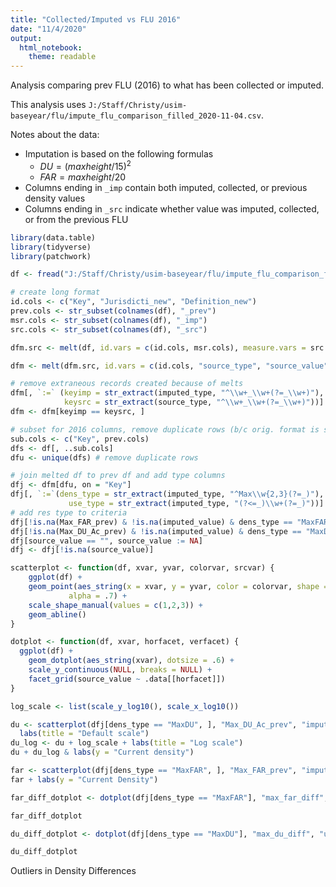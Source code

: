 ```yaml
---
title: "Collected/Imputed vs FLU 2016"
date: "11/4/2020"
output: 
  html_notebook:
    theme: readable
---
```


Analysis comparing prev FLU (2016) to what has been collected or imputed.

This analysis uses `J:/Staff/Christy/usim-baseyear/flu/impute_flu_comparison_filled_2020-11-04.csv`.

Notes about the data:

* Imputation is based on the following formulas
  - $DU = (max height/15)^2$
  - $FAR = max height/20$
* Columns ending in `_imp` contain both imputed, collected, or previous density values
* Columns ending in `_src` indicate whether value was imputed, collected, or from the previous FLU

```r
library(data.table)
library(tidyverse)
library(patchwork)

df <- fread("J:/Staff/Christy/usim-baseyear/flu/impute_flu_comparison_filled_2020-11-04.csv")

# create long format 
id.cols <- c("Key", "Jurisdicti_new", "Definition_new")  
prev.cols <- str_subset(colnames(df), "_prev")
msr.cols <- str_subset(colnames(df), "_imp")
src.cols <- str_subset(colnames(df), "_src")

dfm.src <- melt(df, id.vars = c(id.cols, msr.cols), measure.vars = src.cols, variable.name = "source_type", value.name = "source_value", variable.factor = F)

dfm <- melt(dfm.src, id.vars = c(id.cols, "source_type", "source_value"), measure.vars = msr.cols, variable.name = "imputed_type", value.name = "imputed_value", variable.factor = F)

# remove extraneous records created because of melts
dfm[, `:=` (keyimp = str_extract(imputed_type, "^\\w+_\\w+(?=_\\w+)"),
            keysrc = str_extract(source_type, "^\\w+_\\w+(?=_\\w+)"))]
dfm <- dfm[keyimp == keysrc, ]

# subset for 2016 columns, remove duplicate rows (b/c orig. format is shapefile)
sub.cols <- c("Key", prev.cols)
dfs <- df[, ..sub.cols]
dfu <- unique(dfs) # remove duplicate rows

# join melted df to prev df and add type columns
dfj <- dfm[dfu, on = "Key"]
dfj[, `:=`(dens_type = str_extract(imputed_type, "^Max\\w{2,3}(?=_)"),
             use_type = str_extract(imputed_type, "(?<=_)\\w+(?=_)"))]
# add res type to criteria
dfj[!is.na(Max_FAR_prev) & !is.na(imputed_value) & dens_type == "MaxFAR", max_far_diff := imputed_value-Max_FAR_prev]
dfj[!is.na(Max_DU_Ac_prev) & !is.na(imputed_value) & dens_type == "MaxDU", max_du_diff := imputed_value- Max_DU_Ac_prev]
dfj[source_value == "", source_value := NA]
dfj <- dfj[!is.na(source_value)]

```

```r
scatterplot <- function(df, xvar, yvar, colorvar, srcvar) {
    ggplot(df) +
    geom_point(aes_string(x = xvar, y = yvar, color = colorvar, shape = srcvar),
             alpha = .7) +
    scale_shape_manual(values = c(1,2,3)) +
    geom_abline()
}

dotplot <- function(df, xvar, horfacet, verfacet) {
  ggplot(df) +
    geom_dotplot(aes_string(xvar), dotsize = .6) +
    scale_y_continuous(NULL, breaks = NULL) +
    facet_grid(source_value ~ .data[[horfacet]])
}

log_scale <- list(scale_y_log10(), scale_x_log10())

```

```r
du <- scatterplot(dfj[dens_type == "MaxDU", ], "Max_DU_Ac_prev", "imputed_value", "use_type", "source_value") +
  labs(title = "Default scale")
du_log <- du + log_scale + labs(title = "Log scale")
du + du_log & labs(y = "Current density")
```



```r
far <- scatterplot(dfj[dens_type == "MaxFAR", ], "Max_FAR_prev", "imputed_value", "use_type", "source_value")
far + labs(y = "Current Density")
```
```r
far_diff_dotplot <- dotplot(dfj[dens_type == "MaxFAR"], "max_far_diff", "use_type", "source_value")

far_diff_dotplot
```
```r
du_diff_dotplot <- dotplot(dfj[dens_type == "MaxDU"], "max_du_diff", "use_type", "source_value")

du_diff_dotplot

```
Outliers in Density Differences